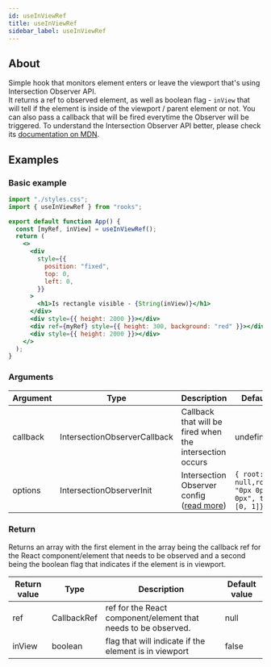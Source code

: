 ```yaml
---
id: useInViewRef
title: useInViewRef
sidebar_label: useInViewRef
---
```


## About

Simple hook that monitors element enters or leave the viewport that's using Intersection Observer API.
<br/>
It returns a ref to observed element, as well as boolean flag - `inView` that will tell if the element is inside of the viewport / parent element or not. You can also pass a callback that will be fired everytime the Observer will be triggered. To understand the Intersection Observer API better, please check its [documentation on MDN](https://developer.mozilla.org/en-US/docs/Web/API/Intersection_Observer_API).

[//]: # "Main"

## Examples

### Basic example

```jsx
import "./styles.css";
import { useInViewRef } from "rooks";

export default function App() {
  const [myRef, inView] = useInViewRef();
  return (
    <>
      <div
        style={{
          position: "fixed",
          top: 0,
          left: 0,
        }}
      >
        <h1>Is rectangle visible - {String(inView)}</h1>
      </div>
      <div style={{ height: 2000 }}></div>
      <div ref={myRef} style={{ height: 300, background: "red" }}></div>
      <div style={{ height: 2000 }}></div>
    </>
  );
}
```

### Arguments

| Argument | Type                         | Description                                                                                                                  | Default Value                                                    | Required |
| -------- | ---------------------------- | ---------------------------------------------------------------------------------------------------------------------------- | ---------------------------------------------------------------- | -------- |
| callback | IntersectionObserverCallback | Callback that will be fired when the intersection occurs                                                                     | undefined                                                        | no       |
| options  | IntersectionObserverInit     | Intersection Observer config ([read more](https://developer.mozilla.org/en-US/docs/Web/API/IntersectionObserver#properties)) | `{ root: null,rootMargin: "0px 0px 0px 0px", threshold: [0, 1]}` | no       |

### Return

Returns an array with the first element in the array being the callback ref for the React component/element that needs to be observed and a second being the boolean flag that indicates if the element is in viewport.

| Return value | Type        | Description                                                    | Default value |
| ------------ | ----------- | -------------------------------------------------------------- | ------------- |
| ref          | CallbackRef | ref for the React component/element that needs to be observed. | null          |
| inView       | boolean     | flag that will indicate if the element is in viewport          | false         |
